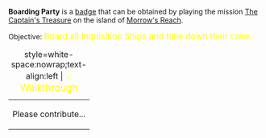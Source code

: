 '''Boarding Party''' is a [[Badges|badge]] that can be obtained by playing the mission [[The Captain's Treasure]] on the island of [[Morrow's Reach]].

Objective: <big style="color:yellow">Board all Inquisition Ships and take down their crew.</big>

{| class="mw-collapsible mw-collapsed"
|+ style=white-space:nowrap;text-align:left | <big style="color:yellow">💡 Walkthrough</big>
|-
| Please contribute...
|}